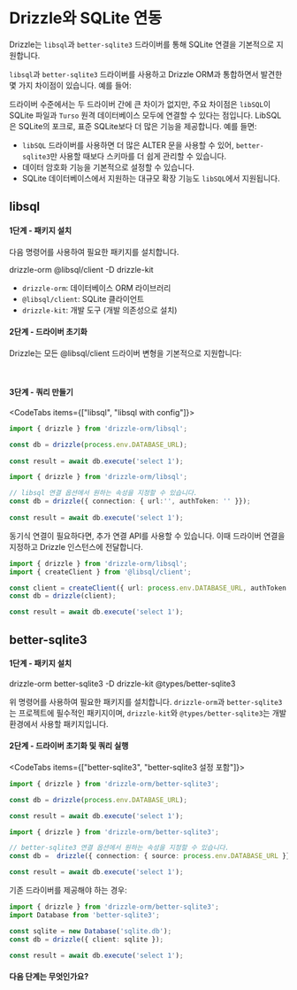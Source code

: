 
# Drizzle와 SQLite 연동


Drizzle는 `libsql`과 `better-sqlite3` 드라이버를 통해 SQLite 연결을 기본적으로 지원합니다.

`libsql`과 `better-sqlite3` 드라이버를 사용하고 Drizzle ORM과 통합하면서 발견한 몇 가지 차이점이 있습니다. 예를 들어:

드라이버 수준에서는 두 드라이버 간에 큰 차이가 없지만, 주요 차이점은 `libSQL`이 SQLite 파일과 `Turso` 원격 데이터베이스 모두에 연결할 수 있다는 점입니다. LibSQL은 SQLite의 포크로, 표준 SQLite보다 더 많은 기능을 제공합니다. 예를 들면:

- `libSQL` 드라이버를 사용하면 더 많은 ALTER 문을 사용할 수 있어, `better-sqlite3`만 사용할 때보다 스키마를 더 쉽게 관리할 수 있습니다.
- 데이터 암호화 기능을 기본적으로 설정할 수 있습니다.
- SQLite 데이터베이스에서 지원하는 대규모 확장 기능도 `libSQL`에서 지원됩니다.


## libsql





#### 1단계 - 패키지 설치

다음 명령어를 사용하여 필요한 패키지를 설치합니다.

<Npm>
drizzle-orm @libsql/client
-D drizzle-kit
</Npm>

- `drizzle-orm`: 데이터베이스 ORM 라이브러리
- `@libsql/client`: SQLite 클라이언트
- `drizzle-kit`: 개발 도구 (개발 의존성으로 설치)


#### 2단계 - 드라이버 초기화

Drizzle는 모든 @libsql/client 드라이버 변형을 기본적으로 지원합니다:


<LibsqlTable />
<br/>
<LibsqlTabs />



#### 3단계 - 쿼리 만들기

<CodeTabs items={["libsql", "libsql with config"]}>
```typescript copy
import { drizzle } from 'drizzle-orm/libsql';

const db = drizzle(process.env.DATABASE_URL);
 
const result = await db.execute('select 1');
```
```typescript copy
import { drizzle } from 'drizzle-orm/libsql';

// libsql 연결 옵션에서 원하는 속성을 지정할 수 있습니다.
const db = drizzle({ connection: { url:'', authToken: '' }});
 
const result = await db.execute('select 1');
```
</CodeTabs>

동기식 연결이 필요하다면, 추가 연결 API를 사용할 수 있습니다. 이때 드라이버 연결을 지정하고 Drizzle 인스턴스에 전달합니다.

```typescript copy
import { drizzle } from 'drizzle-orm/libsql';
import { createClient } from '@libsql/client';

const client = createClient({ url: process.env.DATABASE_URL, authToken: process.env.DATABASE_AUTH_TOKEN });
const db = drizzle(client);

const result = await db.execute('select 1');
```


## better-sqlite3





#### 1단계 - 패키지 설치

<Npm>
drizzle-orm better-sqlite3
-D drizzle-kit @types/better-sqlite3
</Npm>

위 명령어를 사용하여 필요한 패키지를 설치합니다. `drizzle-orm`과 `better-sqlite3`는 프로젝트에 필수적인 패키지이며, `drizzle-kit`와 `@types/better-sqlite3`는 개발 환경에서 사용할 패키지입니다.


#### 2단계 - 드라이버 초기화 및 쿼리 실행

<CodeTabs items={["better-sqlite3", "better-sqlite3 설정 포함"]}>
```typescript copy
import { drizzle } from 'drizzle-orm/better-sqlite3';

const db = drizzle(process.env.DATABASE_URL);

const result = await db.execute('select 1');
```
```typescript copy
import { drizzle } from 'drizzle-orm/better-sqlite3';

// better-sqlite3 연결 옵션에서 원하는 속성을 지정할 수 있습니다.
const db =  drizzle({ connection: { source: process.env.DATABASE_URL }});

const result = await db.execute('select 1');
```
</CodeTabs>

기존 드라이버를 제공해야 하는 경우:
```typescript copy
import { drizzle } from 'drizzle-orm/better-sqlite3';
import Database from 'better-sqlite3';

const sqlite = new Database('sqlite.db');
const db = drizzle({ client: sqlite });

const result = await db.execute('select 1');
```


#### 다음 단계는 무엇인가요?

<WhatsNextPostgres/>


